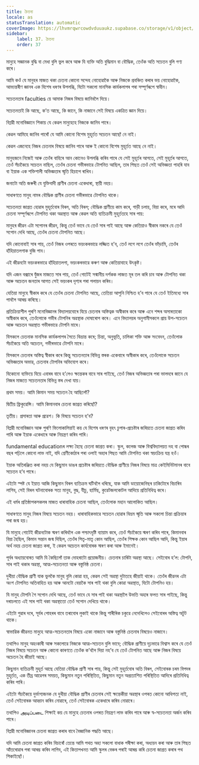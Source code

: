 ```yaml
---
title: চৈতন্য
locale: as
statusTranslation: automatic
coverImage: https://lhvmrqwrcowdvduuaukz.supabase.co/storage/v1/object/public/strapi-uploads/small_cover-educacion-fundamental.webp-2d51a7828a2b1309555be27f7e2a61a0.webp
sidebar:
    label: 37. চৈতন্য
    order: 37
---
```

মানুহে সজ্ঞানক বুদ্ধি বা মেধা বুলি ভুল কৰে আৰু যি ব্যক্তি অতি বুদ্ধিমান বা বৌদ্ধিক, তেওঁক অতি সচেতন বুলি গণ্য কৰে।

আমি কওঁ যে মানুহৰ মাজত থকা চেতনা কোনো সন্দেহ নোহোৱাকৈ আৰু নিজকে প্ৰবঞ্চিত কৰাৰ ভয় নোহোৱাকৈ, আভ্যন্তৰীণ জ্ঞানৰ এক বিশেষ ধৰণৰ উপলব্ধি, যিটো সকলো মানসিক কাৰ্যকলাপৰ পৰা সম্পূৰ্ণৰূপে স্বাধীন।

সচেতনতাৰ faculties য়ে আমাক নিজৰ বিষয়ে জানিবলৈ দিয়ে।

সচেতনতাই কি আছে, ক’ত আছে, কি জানে, কি নাজানে সেই বিষয়ে একত্ৰিত জ্ঞান দিয়ে।

বিপ্লৱী মনোবিজ্ঞানে শিকায় যে কেৱল মানুহেহে নিজকে জানিব পাৰে।

কেৱল আমিহে জানিব পাৰোঁ যে আমি কোনো বিশেষ মুহূৰ্তত সচেতন আছোঁ নে নাই।

কেৱল এজনেহে নিজৰ চেতনাৰ বিষয়ে জানিব পাৰে আৰু ই কোনো বিশেষ মুহূৰ্তত আছে নে নাই।

মানুহজনে নিজেই আৰু তেওঁৰ বাহিৰে আন কোনেও উপলব্ধি কৰিব পাৰে যে সেই মুহূৰ্তৰ আগতে, সেই মুহূৰ্তৰ আগতে, তেওঁ সঁচাকৈয়ে সচেতন নাছিল, তেওঁৰ চেতনা গভীৰভাৱে টোপনিত আছিল, তাৰ পিছত তেওঁ সেই অভিজ্ঞতা পাহৰি যাব বা ইয়াক এক শক্তিশালী অভিজ্ঞতাৰ স্মৃতি হিচাপে ৰাখিব।

জনাটো অতি জৰুৰী যে যুক্তিবাদী প্ৰাণীৰ চেতনা একেধাৰা, স্থায়ী নহয়।

সাধাৰণতে মানুহ নামৰ বৌদ্ধিক প্ৰাণীৰ চেতনা গভীৰভাৱে টোপনিত থাকে।

সচেতনতা জাগ্ৰত হোৱাৰ মুহূৰ্তবোৰ বিৰল, অতি বিৰল; বৌদ্ধিক প্ৰাণীয়ে কাম কৰে, গাড়ী চলায়, বিয়া কৰে, মৰে আদি চেতনা সম্পূৰ্ণৰূপে টোপনিত থকা অৱস্থাত আৰু কেৱল অতি ব্যতিক্ৰমী মুহূৰ্ততহে সাৰ পায়:

মানুহৰ জীৱন এটা সপোনৰ জীৱন, কিন্তু তেওঁ ভাবে যে তেওঁ সাৰ পাই আছে আৰু কেতিয়াও স্বীকাৰ নকৰে যে তেওঁ সপোন দেখি আছে, তেওঁৰ চেতনা টোপনিত আছে।

যদি কোনোবাই সাৰ পায়, তেওঁ নিজৰ ওপৰতে ভয়ংকৰভাৱে লজ্জিত হ’ব, তেওঁ লগে লগে তেওঁৰ ভাঁড়ামি, তেওঁৰ হাঁহিয়াতলগাক বুজি পাব।

এই জীৱনটো ভয়ংকৰভাৱে হাঁহিয়াতলগা, ভয়ংকৰভাৱে কৰুণ আৰু কেতিয়াবাহে উৎকৃষ্ট।

যদি এজন বক্সাৰে যুঁজৰ মাজতে সাৰ পায়, তেওঁ গোটেই সন্মানীয় দৰ্শকক লাজত মূৰ তল কৰি চাব আৰু টোপনিত থকা আৰু অচেতন জনতাৰ আগত সেই ভয়ংকৰ দৃশ্যৰ পৰা পলায়ন কৰিব।

যেতিয়া মানুহে স্বীকাৰ কৰে যে তেওঁৰ চেতনা টোপনিত আছে, তেতিয়া আপুনি নিশ্চিত হ’ব পাৰে যে তেওঁ ইতিমধ্যে সাৰ পাবলৈ আৰম্ভ কৰিছে।

প্ৰতিক্ৰিয়াশীল পুৰণি মনোবিজ্ঞানৰ বিদ্যালয়বোৰে যিয়ে চেতনাৰ অস্তিত্বক অস্বীকাৰ কৰে আৰু এনে শব্দৰ অসাৰতাকো অস্বীকাৰ কৰে, তেওঁলোকে গভীৰ টোপনিৰ অৱস্থাক দোষাৰোপ কৰে। এনে বিদ্যালয়ৰ অনুগামীসকলে প্ৰায় উপ-সচেতন আৰু অচেতন অৱস্থাত গভীৰভাৱে টোপনি মাৰে।

যিসকলে চেতনাক মানসিক কাৰ্যকলাপৰ সৈতে বিভ্ৰান্ত কৰে; চিন্তা, অনুভূতি, চালিকা শক্তি আৰু সংবেদন, তেওঁলোক সঁচাকৈয়ে অতি অচেতন, গভীৰভাৱে টোপনি মাৰে।

যিসকলে চেতনাৰ অস্তিত্ব স্বীকাৰ কৰে কিন্তু সচেতনতাৰ বিভিন্ন স্তৰক একেবাৰে অস্বীকাৰ কৰে, তেওঁলোকে সচেতন অভিজ্ঞতাৰ অভাৱ, চেতনাৰ টোপনিৰ অভিযোগ কৰে।

যিকোনো ব্যক্তিয়ে যিয়ে এবাৰৰ বাবে হ’লেও ক্ষন্তেকৰ বাবে সাৰ পাইছে, তেওঁ নিজৰ অভিজ্ঞতাৰ পৰা ভালদৰে জানে যে নিজৰ মাজতে সচেতনতাৰ বিভিন্ন স্তৰ দেখা যায়।

প্ৰথম সময়। আমি কিমান সময় সচেতন হৈ আছিলোঁ?

দ্বিতীয় ফ্ৰিকুৱেন্সি। আমি কিমানবাৰ চেতনা জাগ্ৰত কৰিছোঁ?

তৃতীয়। প্ৰসাৰতা আৰু প্ৰৱেশ। কি বিষয়ে সচেতন হ’ব?

বিপ্লৱী মনোবিজ্ঞান আৰু পুৰণি ফিলোকালিয়াই কয় যে বিশেষ ধৰণৰ বৃহৎ চুপাৰ-প্ৰচেষ্টাৰ জৰিয়তে চেতনা জাগ্ৰত কৰিব পাৰি আৰু ইয়াক একেধাৰে আৰু নিয়ন্ত্ৰণ কৰিব পাৰি।

 fundamental educationৰ লক্ষ্য হৈছে চেতনা জাগ্ৰত কৰা। স্কুল, কলেজ আৰু বিশ্ববিদ্যালয়ত দহ বা পোন্ধৰ বছৰ পঢ়িলে কোনো লাভ নাই, যদি শ্ৰেণীকোঠাৰ পৰা ওলাই অহাৰ পিছত আমি টোপনিত থকা স্বয়ংক্ৰিয় যন্ত্ৰ হওঁ।

ইয়াক অতিৰঞ্জিত কৰা নহয় যে কিছুমান ডাঙৰ প্ৰচেষ্টাৰ জৰিয়তে বৌদ্ধিক প্ৰাণীয়ে নিজৰ বিষয়ে মাত্ৰ কেইমিনিটমানৰ বাবে সচেতন হ’ব পাৰে।

এইটো স্পষ্ট যে ইয়াত আজি কিছুমান বিৰল ব্যতিক্ৰম ঘটিবলৈ ধৰিছে, যাক আমি ডায়োজেনিছৰ চাকিটোৰে বিচাৰিব লাগিব, সেই বিৰল ঘটনাবোৰক সত্য মানুহ, বুদ্ধ, যীচু, হাৰ্মিছ, কুৱেটজলকোটল আদিয়ে প্ৰতিনিধিত্ব কৰে।

এই ধৰ্মৰ প্ৰতিষ্ঠাপকসকলৰ মাজত ধাৰাবাহিক চেতনা আছিল, তেওঁলোক মহান আলোকিত আছিল।

সাধাৰণতে মানুহ নিজৰ বিষয়ে সচেতন নহয়। ধাৰাবাহিকভাৱে সচেতন হোৱাৰ বিভ্ৰম স্মৃতি আৰু সকলো চিন্তা প্ৰক্ৰিয়াৰ পৰা জন্ম হয়।

যি মানুহে গোটেই জীৱনটোক স্মৰণ কৰিবলৈ এক পশ্চাৎদৃষ্টি ব্যায়াম কৰে, তেওঁ সঁচাকৈয়ে স্মৰণ কৰিব পাৰে, কিমানবাৰ বিয়া হৈছিল, কিমান সন্তান জন্ম দিছিল, তেওঁৰ পিতৃ-মাতৃ কোন আছিল, তেওঁৰ শিক্ষক কোন আছিল আদি, কিন্তু ইয়াৰ অৰ্থ নহয় চেতনা জাগ্ৰত কৰা, ই কেৱল অচেতন কাৰ্যবোৰক স্মৰণ কৰা আৰু ইমানেই।

পূৰ্বৰ অধ্যায়বোৰত আমি যি কৈছিলোঁ তাক দোহৰাটো প্ৰয়োজনীয়। চেতনাৰ চাৰিটা অৱস্থা আছে। সেইবোৰ হ’ল: টোপনি, সাৰ পাই থকাৰ অৱস্থা, আত্ম-সচেতনতা আৰু বস্তুনিষ্ঠ চেতনা।

দুখীয়া বৌদ্ধিক প্ৰাণী যাক ভুলকৈ মানুহ বুলি কোৱা হয়, কেৱল সেই অৱস্থা দুটাতহে জীয়াই থাকে। তেওঁৰ জীৱনৰ এটা অংশ টোপনিত অতিবাহিত হয় আৰু আনটো বেয়াকৈ সাৰ পাই থকা বুলি কোৱা অৱস্থাত, যিটো টোপনিও হয়।

যি মানুহ টোপনি গৈ সপোন দেখি আছে, তেওঁ ভাবে যে সাৰ পাই থকা অৱস্থালৈ উভতি অহাৰ ফলত সাৰ পাইছে, কিন্তু দৰাচলতে এই সাৰ পাই থকা অৱস্থাতো তেওঁ সপোন দেখিয়ে থাকে।

এইটো পুৱাৰ দৰে, সূৰ্যৰ পোহৰৰ বাবে তৰাবোৰ লুকাই থাকে কিন্তু শাৰীৰিক চকুৱে নেদেখিলেও সেইবোৰৰ অস্তিত্ব অটুট থাকে।

স্বাভাৱিক জীৱনত মানুহে আত্ম-সচেতনতাৰ বিষয়ে একো নাজানে আৰু বস্তুনিষ্ঠ চেতনাৰ বিষয়েও নাজানে।

তথাপিও মানুহ অহংকাৰী আৰু সকলোৱে নিজকে আত্ম-সচেতন বুলি ভাবে; বৌদ্ধিক প্ৰাণীয়ে দৃঢ়ভাৱে বিশ্বাস কৰে যে তেওঁ নিজৰ বিষয়ে সচেতন আৰু কোনো কাৰণতে তেওঁক ক’বলৈ দিয়া নহ’ব যে তেওঁ টোপনিত আছে আৰু নিজৰ বিষয়ে অচেতন হৈ জীয়াই আছে।

কিছুমান ব্যতিক্ৰমী মুহূৰ্ত আছে যেতিয়া বৌদ্ধিক প্ৰাণী সাৰ পায়, কিন্তু সেই মুহূৰ্তবোৰ অতি বিৰল, সেইবোৰক চৰম বিপদৰ মুহূৰ্তত, এক তীব্ৰ আৱেগৰ সময়ত, কিছুমান নতুন পৰিস্থিতিত, কিছুমান নতুন অপ্ৰত্যাশিত পৰিস্থিতিত আদিৰে প্ৰতিনিধিত্ব কৰিব পাৰি।

এইটো সঁচাকৈয়ে দুৰ্ভাগ্যজনক যে দুখীয়া বৌদ্ধিক প্ৰাণীৰ চেতনাৰ সেই ক্ষন্তেকীয়া অৱস্থাৰ ওপৰত কোনো আধিপত্য নাই, তেওঁ সেইবোৰক আহ্বান কৰিব নোৱাৰে, তেওঁ সেইবোৰক একেধাৰে কৰিব নোৱাৰে।

তথাপিও அடிப்படை শিক্ষাই কয় যে মানুহে চেতনাৰ ওপৰত নিয়ন্ত্ৰণ লাভ কৰিব পাৰে আৰু স্ব-সচেতনতা অৰ্জন কৰিব পাৰে।

বিপ্লৱী মনোবিজ্ঞানৰ চেতনা জাগ্ৰত কৰাৰ বাবে বৈজ্ঞানিক পদ্ধতি আছে।

যদি আমি চেতনা জাগ্ৰত কৰিব বিচাৰোঁ তেন্তে আমি পথত অহা সকলো বাধাক পৰীক্ষা কৰা, অধ্যয়ন কৰা আৰু তাৰ পিছত আঁতৰোৱাৰ পৰা আৰম্ভ কৰিব লাগিব, এই কিতাপখনত আমি স্কুলৰ বেঞ্চৰ পৰাই আৰম্ভ কৰি চেতনা জাগ্ৰত কৰাৰ পথ শিকাইছোঁ।

